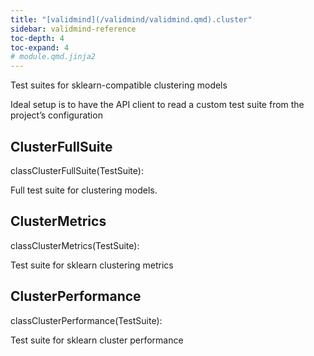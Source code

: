 ```yaml
---
title: "[validmind](/validmind/validmind.qmd).cluster"
sidebar: validmind-reference
toc-depth: 4
toc-expand: 4
# module.qmd.jinja2
---
```


<!-- docstring.jinja2 -->

Test suites for sklearn-compatible clustering models

Ideal setup is to have the API client to read a custom test suite from the project's configuration

<!-- class.qmd.jinja2 -->

## <span class="prefix"></span> ClusterFullSuite

<!-- signatures.jinja2 -->

::: {.signature}

<span class="kw">class</span><span class="name">ClusterFullSuite</span>(<span class="base">TestSuite</span>):

:::

<!-- docstring.jinja2 -->

Full test suite for clustering models.

<!-- class.qmd.jinja2 -->

## <span class="prefix"></span> ClusterMetrics

<!-- signatures.jinja2 -->

::: {.signature}

<span class="kw">class</span><span class="name">ClusterMetrics</span>(<span class="base">TestSuite</span>):

:::

<!-- docstring.jinja2 -->

Test suite for sklearn clustering metrics

<!-- class.qmd.jinja2 -->

## <span class="prefix"></span> ClusterPerformance

<!-- signatures.jinja2 -->

::: {.signature}

<span class="kw">class</span><span class="name">ClusterPerformance</span>(<span class="base">TestSuite</span>):

:::

<!-- docstring.jinja2 -->

Test suite for sklearn cluster performance
